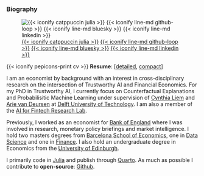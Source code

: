 ### Biography

::: {.column-margin}

::: {.profile-pic}
![[{{< iconify catppuccin julia >}}](https://www.taija.org/) [{{< iconify line-md github-loop >}}](https://github.com/pat-alt) [{{< iconify line-md bluesky >}}](https://bsky.app/profile/patalt.org) [{{< iconify line-md linkedin >}}](https://www.linkedin.com/in/patrick-altmeyer-a2a25494/)](/www/profile.png)

{{< iconify pepicons-print cv >}} **Resume**: [[detailed](/www/resume_long.pdf){target="_blank"}, [compact](/www/resume.pdf){target="_blank"}]
:::

:::

I am an economist by background with an interest in cross-disciplinary research on the intersection of Trustworthy AI and Financial Economics. For my PhD in Trustworthy AI, I currently focus on Counterfactual Explanations and Probabilisitic Machine Learning under supervision of [Cynthia Liem](https://www.cynthialiem.com){target="_blank"} and [Arie van Deursen](https://avandeursen.com/){target="_blank"} at [Delft University of Technology](https://tudelft.nl/){target="_blank"}. I am also a member of the [AI for Fintech Research Lab](https://se.ewi.tudelft.nl/ai4fintech/index.html){target="_blank"}.

Previously, I worked as an economist for [Bank of England](https://www.bankofengland.co.uk){target="_blank"} where I was involved in research, monetary policy briefings and market intelligence. I hold two masters degrees from [Barcelona School of Economics](https://bse.eu){target="_blank"}, one in [Data Science](https://bse.eu/study/masters-programs/data-science-methodology){target="_blank"} and one in [Finance](https://bse.eu/study/masters-programs/finance){target="_blank"}. I also hold an undergraduate degree in Economics from the [University of Edinburgh](https://www.ed.ac.uk){target="_blank"}. 

I primarily code in [Julia](https://github.com/JuliaLang/julia){target="_blank"} and publish through [Quarto](https://github.com/quarto-dev){target="_blank"}. As much as possible I contribute to **open-source**: [Github](https://github.com/pat-alt){target="_blank"}.

